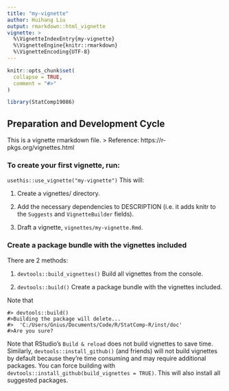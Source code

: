 ```yaml
---
title: "my-vignette"
author: Huihang Liu
output: rmarkdown::html_vignette
vignette: >
  %\VignetteIndexEntry{my-vignette}
  %\VignetteEngine{knitr::rmarkdown}
  %\VignetteEncoding{UTF-8}
---
```


```r
knitr::opts_chunk$set(
  collapse = TRUE,
  comment = "#>"
)
```

```r
library(StatComp19086)
```

## Preparation and Development Cycle

This is a vignette rmarkdown file. 
> Reference: https://r-pkgs.org/vignettes.html

### To create your first vignette, run:

`usethis::use_vignette("my-vignette")`
This will:

1. Create a vignettes/ directory.

2. Add the necessary dependencies to DESCRIPTION (i.e. it adds knitr to the `Suggests` and `VignetteBuilder` fields).

3. Draft a vignette, `vignettes/my-vignette.Rmd`. 

### Create a package bundle with the vignettes included

There are 2 methods:

1. `devtools::build_vignettes()` Build all vignettes from the console.

2. `devtools::build()` Create a package bundle with the vignettes included.

Note that 
```
#> devtools::build()
#>Building the package will delete...
#>  'C:/Users/Gnius/Documents/Code/R/StatComp-R/inst/doc'
#>Are you sure?
```

Note that
RStudio’s `Build & reload` does not build vignettes to save time. 
Similarly, `devtools::install_github()` (and friends) will not build vignettes by default because they’re time consuming and may require additional packages. 
You can force building with `devtools::install_github(build_vignettes = TRUE)`. 
This will also install all suggested packages.